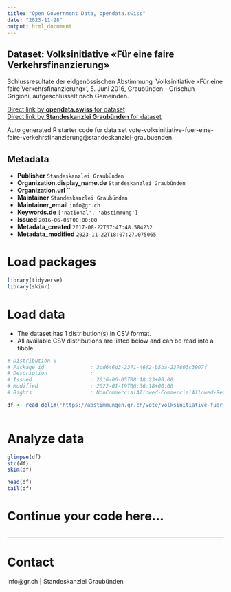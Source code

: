 ```yaml
---
title: "Open Government Data, opendata.swiss"
date: "2023-11-28"
output: html_document
---
```


## Dataset: Volksinitiative «Für eine faire Verkehrsfinanzierung»

Schlussresultate der eidgenössischen Abstimmung 'Volksinitiative «Für eine faire Verkehrsfinanzierung»', 5. Juni 2016, Graubünden - Grischun - Grigioni, aufgeschlüsselt nach Gemeinden.

[Direct link by **opendata.swiss** for dataset](https://opendata.swiss/de/dataset/volksinitiative-fur-eine-faire-verkehrsfinanzierung)<br>
[Direct link by **Standeskanzlei Graubünden** for dataset](https://abstimmungen.gr.ch/vote/volksinitiative-fuer-eine-faire-verkehrsfinanzierung/data)

Auto generated R starter code for data set vote-volksinitiative-fuer-eine-faire-verkehrsfinanzierung@standeskanzlei-graubuenden.

## Metadata

- **Publisher** `Standeskanzlei Graubünden`
- **Organization.display_name.de** `Standeskanzlei Graubünden`
- **Organization.url** ``
- **Maintainer** `Standeskanzlei Graubünden`
- **Maintainer_email** `info@gr.ch`
- **Keywords.de** `['national', 'abstimmung']`
- **Issued** `2016-06-05T00:00:00`
- **Metadata_created** `2017-08-22T07:47:48.584232`
- **Metadata_modified** `2023-11-22T18:07:27.075065`


# Load packages

```r

library(tidyverse)
library(skimr)

```

# Load data

-   The dataset has 1 distribution(s) in CSV format.
-   All available CSV distributions are listed below and can be read into a tibble.

```r

# Distribution 0
# Package_id               : 3cd646d3-2371-46f2-b5ba-237803c3907f
# Description              : 
# Issued                   : 2016-06-05T08:18:23+00:00
# Modified                 : 2022-01-19T06:36:18+00:00
# Rights                   : NonCommercialAllowed-CommercialAllowed-ReferenceRequired

df <- read_delim('https://abstimmungen.gr.ch/vote/volksinitiative-fuer-eine-faire-verkehrsfinanzierung/data-csv')



```

# Analyze data

```r

glimpse(df)
str(df)
skim(df)

head(df)
tail(df)

```

# Continue your code here...

```r

```

------------------------------------------------------------------------

# Contact

info@gr.ch | Standeskanzlei Graubünden
